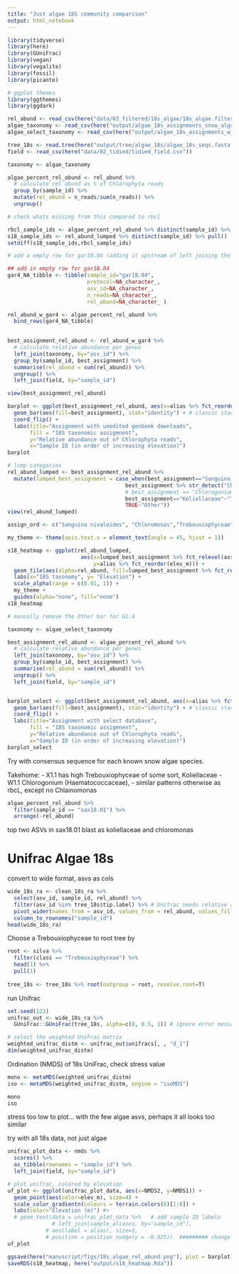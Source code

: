 ```yaml
---
title: "Just algae 18S community comparison"
output: html_notebook
---
```


```r
library(tidyverse)
library(here)
library(GUniFrac)
library(vegan)
library(vegalite)
library(fossil)
library(picante)

# ggplot themes
library(ggthemes)
library(ggdark)
```


```r
rel_abund <- read_csv(here("data/03_filtered/18s_algae/18s_algae.filtered_cleaned_rel_abund.csv"))
algae_taxonomy <- read_csv(here("output/algae_18s_assignments_snow_algae_genbank.csv"))
algae_select_taxonomy <- read_csv(here("output/algae_18s_assignments_w_select_snow_algae.csv"))

tree_18s <- read.tree(here("output/tree/algae_18s/algae_18s_seqs.fasta.treefile"))
field <- read_csv(here("data/02_tidied/tidied_field.csv"))
```




```r
taxonomy <- algae_taxonomy

algae_percent_rel_abund <- rel_abund %>% 
  # calculate rel abund as % of Chlorophyta reads
  group_by(sample_id) %>% 
  mutate(rel_abund = n_reads/sum(n_reads)) %>% 
  ungroup()

# check whats missing from this compared to rbcl

rbcl_sample_ids <- algae_percent_rel_abund %>% distinct(sample_id) %>% pull()
s18_sample_ids <- rel_abund_lumped %>% distinct(sample_id) %>% pull()
setdiff(s18_sample_ids,rbcl_sample_ids)

# add a empty row for gar18.04 (adding it upstream of left joining the field)

## add in empty row for gar18.04
gar4_NA_tibble <- tibble(sample_id="gar18.04",
                         protocol=NA_character_, 
                         asv_id=NA_character_, 
                         n_reads=NA_character_,
                         rel_abund=NA_character_ )

rel_abund_w_gar4 <- algae_percent_rel_abund %>% 
  bind_rows(gar4_NA_tibble)
  

best_assignment_rel_abund <- rel_abund_w_gar4 %>% 
  # calculate relative abundance per genus
  left_join(taxonomy, by="asv_id") %>% 
  group_by(sample_id, best_assignment) %>% 
  summarise(rel_abund = sum(rel_abund)) %>% 
  ungroup() %>% 
  left_join(field, by="sample_id")

view(best_assignment_rel_abund)

barplot <- ggplot(best_assignment_rel_abund, aes(x=alias %>% fct_reorder(elev_m), y=rel_abund)) +
  geom_bar(aes(fill=best_assignment), stat="identity") + # classic stacked relative abundance plot
  coord_flip() +
  labs(title="Assignment with unedited genbank downloads",
       fill = "18S taxonomic assigmnent",
       y="Relative abundance out of Chlorophyta reads",
       x="Sample ID (in order of increasing elevation)")
barplot
```


```r
# lump categories
rel_abund_lumped <- best_assignment_rel_abund %>% 
  mutate(lumped_best_assignment = case_when(best_assignment=="Sanguina_nivaloides"~"Sanguina nivaloides",
                                     best_assignment %>% str_detect("Chloromonas")~"Chloromonas",
                                     # best_assignment == "Chlorogonium"~"Chlorogonium",
                                     best_assignment=="Koliellaceae"~"Trebouxiophyceae",
                                     TRUE~"Other"))
view(rel_abund_lumped)

assign_ord <- c("Sanguina nivaloides", "Chloromonas","Trebouxiophyceae","Other")

my_theme <- theme(axis.text.x = element_text(angle = 45, hjust = 1))

s18_heatmap <- ggplot(rel_abund_lumped, 
                       aes(x=lumped_best_assignment %>% fct_relevel(assign_ord), 
                           y=alias %>% fct_reorder(elev_m))) +
  geom_tile(aes(alpha=rel_abund, fill=lumped_best_assignment %>% fct_relevel(assign_ord))) +
  labs(x="18S taxonomy", y= "Elevation") +
  scale_alpha(range = c(0.01, 1)) +
  my_theme +
  guides(alpha="none", fill="none")
s18_heatmap

# manually remove the Other bar for G1.4
```

```r
taxonomy <- algae_select_taxonomy

best_assignment_rel_abund <- algae_percent_rel_abund %>% 
  # calculate relative abundance per genus
  left_join(taxonomy, by="asv_id") %>% 
  group_by(sample_id, best_assignment) %>% 
  summarise(rel_abund = sum(rel_abund)) %>% 
  ungroup() %>% 
  left_join(field, by="sample_id")


barplot_select <- ggplot(best_assignment_rel_abund, aes(x=alias %>% fct_reorder(elev_m), y=rel_abund)) +
  geom_bar(aes(fill=best_assignment), stat="identity") + # classic stacked relative abundance plot
  coord_flip() +
  labs(title="Assignment with select database",
       fill = "18S taxonomic assigmnent",
       y="Relative abundance out of Chlorophyta reads",
       x="Sample ID (in order of increasing elevation)")
barplot_select
```

Try with consensus sequence for each known snow algae species. 

Takehome: 
  - X1.1 has high Trebouxiophyceae of some sort, Koliellaceae
  - W1.1 Chlorogonium (Haematococcaceae), 
  - similar patterns otherwise as rbcL, except no Chlainomonas
  


```r
algae_percent_rel_abund %>% 
  filter(sample_id == "sax18.01") %>% 
  arrange(-rel_abund)
```

top two ASVs in sax18.01 blast as koliellaceae and chloromonas




# Unifrac Algae 18s

convert to wide format, asvs as cols
```r
wide_18s_ra <- clean_18s_ra %>% 
  select(asv_id, sample_id, rel_abund) %>% 
  filter(asv_id %in% tree_18s$tip.label) %>% # Unifrac needs relative abundance table to match the tips on the tree
  pivot_wider(names_from = asv_id, values_from = rel_abund, values_fill = list(rel_abund = 0)) %>% 
  column_to_rownames("sample_id")
head(wide_18s_ra)
```

Choose a Trebouxiophyceae to root tree by
```r
root <- silva %>% 
  filter(class == "Trebouxiophyceae") %>% 
  head(1) %>% 
  pull(1)
  
tree_18s <- tree_18s %>% root(outgroup = root, resolve.root=T)
```


run Unifrac
```r
  
set.seed(123)
unifrac_out <- wide_18s_ra %>% 
  GUniFrac::GUniFrac(tree_18s, alpha=c(0, 0.5, 1)) # ignore error message, we removed some otus from our tree, they should be automatically discluded

# select the weighted UniFrac matrix
weighted_unifrac_distm <- unifrac_out$unifracs[, , "d_1"]
dim(weighted_unifrac_distm)
```

Ordination (NMDS) of 18s UniFrac, check stress value
```r
mono <- metaMDS(weighted_unifrac_distm)
iso <- metaMDS(weighted_unifrac_distm, engine = "isoMDS")

mono
iso


```

stress too low to plot... with the few algae asvs, perhaps it all looks too similar

try with all 18s data, not just algae


```r
unifrac_plot_data <- nmds %>%
  scores() %>%
  as_tibble(rownames = "sample_id") %>%
  left_join(field, by="sample_id")

# plot unifrac, colored by elevation
uf_plot <- ggplot(unifrac_plot_data, aes(x=NMDS2, y=NMDS1)) +
  geom_point(aes(color=elev_m), size=4) +
  scale_color_gradientn(colours = terrain.colors(8)[1:8]) +
  labs(color="Elevation (m)") #+
  # geom_text(data = unifrac_plot_data %>%   # add sample ID labels
              # left_join(sample_aliases, by="sample_id"),
            # aes(label = alias), size=3,
            # position = position_nudge(y = -0.025))  ######### change to alias for final version. edit overlap txt in svg
uf_plot
```



```r
ggsave(here("manuscript/figs/18s_algae_rel_abund.png"), plot = barplot)
saveRDS(s18_heatmap, here("output/s18_heatmap.Rda"))
```


